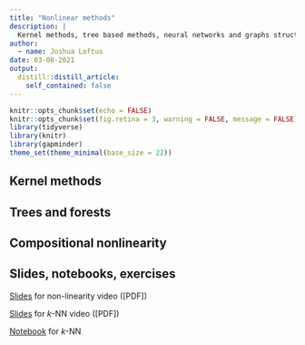```yaml
---
title: "Nonlinear methods"
description: |
  Kernel methods, tree based methods, neural networks and graphs structured learning, these are some of the main approaches in the purely prediction-focused, less interpretable side of machine learning. 
author:
  - name: Joshua Loftus
date: 03-08-2021
output:
  distill::distill_article:
    self_contained: false
---
```


```r
knitr::opts_chunk$set(echo = FALSE)
knitr::opts_chunk$set(fig.retina = 3, warning = FALSE, message = FALSE)
library(tidyverse)
library(knitr)
library(gapminder)
theme_set(theme_minimal(base_size = 22))
```

## Kernel methods

## Trees and forests

## Compositional nonlinearity

## Slides, notebooks, exercises

[Slides](slides/07-1-nonlinearity.html) for non-linearity video ([PDF])

[Slides](slides/07-2-knn.html) for $k$-NN video ([PDF])

[Notebook](notebooks/nonlinear_knn_incomplete.html) for $k$-NN
